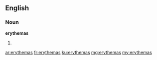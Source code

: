==English==

===Noun===
'''erythemas'''

# {{plural of|[[erythema]]}}

[[ar:erythemas]]
[[fr:erythemas]]
[[ku:erythemas]]
[[mg:erythemas]]
[[my:erythemas]]